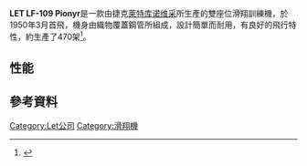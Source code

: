 {{Infobox Aircraft
  |name = Let LF-109
  |image=File:Letov LF-109 Pionyr vitorlázó repülőgép. Fortepan 30035.jpg
  |type = 滑翔機
  |manufacturer = [[萊特库诺维采|萊特库诺维采]]
  |designer =
  |first flight = 
  |introduced = 
  |retired =
  |status = 
  |primary user = 
  |more users =
  |produced =1950年
  |number built = 470
  |unit cost =
  |developed from =
  |variants with their own articles =
  |developed into =
}}

'''LET LF-109 Pionyr'''是一款由捷克[[萊特库诺维采|萊特库诺维采]]所生產的雙座位滑翔訓練機，於1950年3月首飛，機身由織物覆蓋鋼管所組成，設計簡單而耐用，有良好的飛行特性，約生產了470架<ref>{{cite web |url=http://www.luftfahrtmuseum.com/htmi/itf/lepio.htm |title=存档副本 |accessdate=2012-12-12 |deadurl=yes |archiveurl=https://web.archive.org/web/20120301022533/http://www.luftfahrtmuseum.com/htmi/itf/lepio.htm |archivedate=2012-03-01 }}</ref>。

==性能==
{{Aircraft specifications|
|plane or copter?=plane
|jet or prop?=prop
|ref=
|crew=1
|capacity= 
|length main=7.77 米
|length alt=25.49尺
|span main=13.7 米
|span alt=44.19 尺
|height main= 1.64米
|height alt=
|area main=20.2 米²
|area alt=217 尺²
|empty weight main=250 公斤
|empty weight alt=551 磅
|loaded weight main=
|loaded weight alt=
|max takeoff weight main= 440 公斤
|max takeoff weight alt= 970 磅
|engine (prop)=
|type of prop=
|number of props=
|power main=
|power alt=
|max speed main= 
|max speed alt= 
|max speed more=
|cruise speed main= 
|cruise speed alt=
|cruise speed more=
|range main
|range alt=
|range more=
|ceiling main=
|ceiling alt=
|climb rate main= 
|climb rate alt= 
|loading main=
|loading alt=
|power/mass main=
|power/mass alt=
}}

==參考資料==
{{Reflist}}


[[Category:Let公司|Category:Let公司]]
[[Category:滑翔機|Category:滑翔機]]